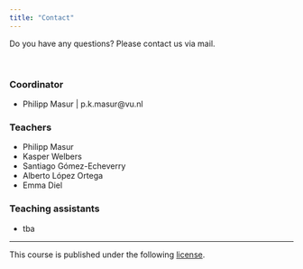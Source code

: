 ```yaml
---
title: "Contact"
---
```


Do you have any questions? Please contact us via mail.

<br>

### Coordinator

- Philipp Masur | p.k.masur@vu.nl

### Teachers

- Philipp Masur 
- Kasper Welbers
- Santiago Gómez-Echeverry
- Alberto López Ortega
- Emma Diel

### Teaching assistants

- tba

<hr>

<p style = "margin-left: auto; margin-right: 0;">
This course is published under the following [license](https://github.com/masurp/VU_CADC/blob/main/LICENSE.md). 
</p>
